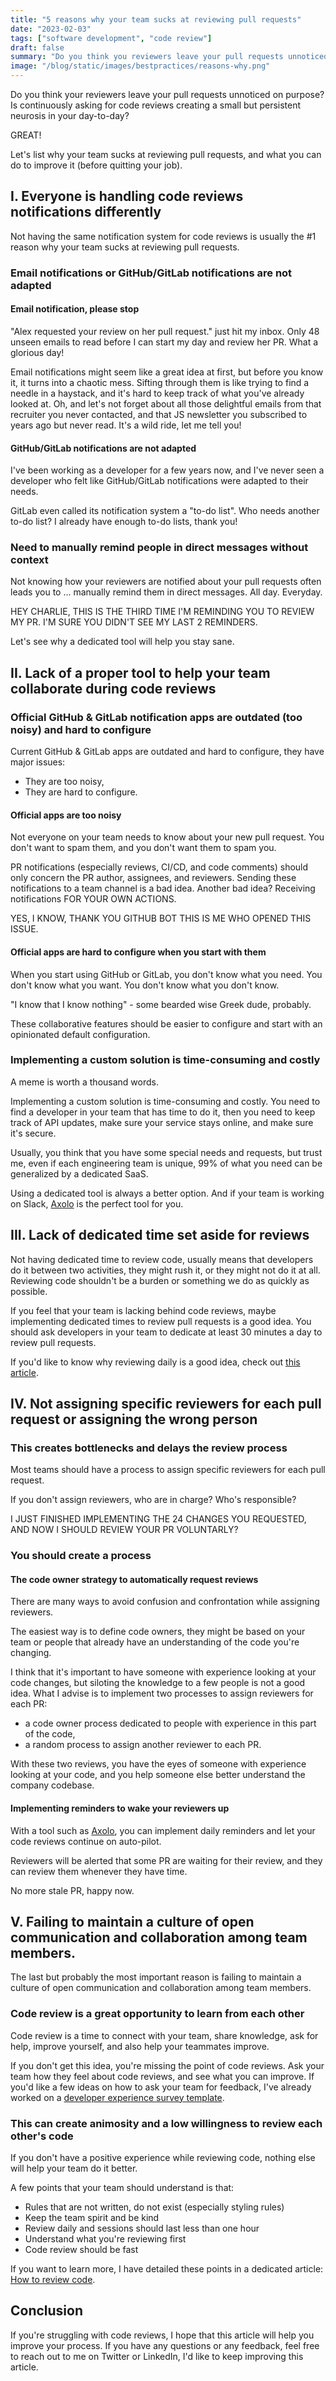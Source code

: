 ```yaml
---
title: "5 reasons why your team sucks at reviewing pull requests"
date: "2023-02-03"
tags: ["software development", "code review"]
draft: false
summary: "Do you think you reviewers leave your pull requests unnoticed on purpose? Is continuously asking for code reviews creating a small but persistent nevrose in your day-to-day? Great! Let's list why your team sucks at reviewing pull requests, and what you can do to improve it (before quitting your job)."
image: "/blog/static/images/bestpractices/reasons-why.png"
---
```


<ImageContainer
  alt="sweaty-hands"
  src="/blog/static/images/bestpractices/pr-team.png"
  classNameDiv="mx-10 lg:mx-28"
  classNameImage=""
  width={1536}
  height={1024}
/>

Do you think your reviewers leave your pull requests unnoticed on purpose? Is continuously asking for code reviews creating a small but persistent neurosis in your day-to-day?

<span className="rainbow-button text-2xl font-bold hover:cursor-auto">GREAT!</span>

Let's list why your team sucks at reviewing pull requests, and what you can do to improve it (before quitting your job).

<TOCInline toc={props.toc} toHeading={2} asDisclosure />

## I. Everyone is handling code reviews notifications differently

Not having the same notification system for code reviews is usually the #1 reason why your team sucks at reviewing pull requests.

### Email notifications or GitHub/GitLab notifications are not adapted

#### Email notification, please stop

"Alex requested your review on her pull request." just hit my inbox. Only 48 unseen emails to read before I can start my day and review her PR. What a glorious day!

Email notifications might seem like a great idea at first, but before you know it, it turns into a chaotic mess. Sifting through them is like trying to find a needle in a haystack, and it's hard to keep track of what you've already looked at. Oh, and let's not forget about all those delightful emails from that recruiter you never contacted, and that JS newsletter you subscribed to years ago but never read. It's a wild ride, let me tell you!

#### GitHub/GitLab notifications are not adapted

I've been working as a developer for a few years now, and I've never seen a developer who felt like GitHub/GitLab notifications were adapted to their needs.

<div className="flex justify-center">
  <ImageContainer
    alt="GitHub notifications"
    src="/blog/static/images/bestpractices/github_notif.png"
    classNameDiv="w-fit"
    classNameImage=""
    width={521 / 2}
    height={331 / 2}
  />
</div>

GitLab even called its notification system a "to-do list". Who needs another to-do list? I already have enough to-do lists, thank you!

### Need to manually remind people in direct messages without context

Not knowing how your reviewers are notified about your pull requests often leads you to ... manually remind them in direct messages. All day. Everyday.

<div className="flex justify-center">
  <ImageContainer
    alt="me again"
    src="/blog/static/images/bestpractices/meagain.webp"
    classNameDiv=""
    classNameImage=""
    width={480}
    height={258}
  />
</div>
<SubImageText classNameDiv="" classNameText="lg:w-80 ">
  HEY CHARLIE, THIS IS THE THIRD TIME I'M REMINDING YOU TO REVIEW MY PR. I'M SURE YOU DIDN'T SEE MY
  LAST 2 REMINDERS.
</SubImageText>

Let's see why a dedicated tool will help you stay sane.

## II. Lack of a proper tool to help your team collaborate during code reviews

### Official GitHub & GitLab notification apps are outdated (too noisy) and hard to configure

Current GitHub & GitLab apps are outdated and hard to configure, they have major issues:

- They are too noisy,
- They are hard to configure.

#### Official apps are too noisy

Not everyone on your team needs to know about your new pull request. You don't want to spam them, and you don't want them to spam you.

PR notifications (especially reviews, CI/CD, and code comments) should only concern the PR author, assignees, and reviewers. Sending these notifications to a team channel is a bad idea. Another bad idea? Receiving notifications FOR YOUR OWN ACTIONS.

<div className="mx-10 flex justify-center lg:mx-28">
  <ImageContainer
    alt="me again"
    src="/blog/static/images/bestpractices/making-notifications.png"
    classNameDiv=""
    classNameImage=""
    width={647}
    height={288}
  />
</div>
<SubImageText classNameDiv="" classNameText="lg:w-80 ">
  YES, I KNOW, THANK YOU GITHUB BOT THIS IS ME WHO OPENED THIS ISSUE.
</SubImageText>

#### Official apps are hard to configure when you start with them

When you start using GitHub or GitLab, you don't know what you need. You don't know what you want. You don't know what you don't know.

"I know that I know nothing" - some bearded wise Greek dude, probably.

These collaborative features should be easier to configure and start with an opinionated default configuration.

### Implementing a custom solution is time-consuming and costly

<div className="mx-10 flex justify-center lg:mx-28">
  <ImageContainer
    alt="me again"
    src="/blog/static/images/bestpractices/drake_wasting_time.png"
    classNameDiv=""
    classNameImage=""
    width={781}
    height={763}
  />
</div>
<SubImageText classNameDiv="" classNameText="lg:w-80 ">
  A meme is worth a thousand words.
</SubImageText>

Implementing a custom solution is time-consuming and costly. You need to find a developer in your team that has time to do it, then you need to keep track of API updates, make sure your service stays online, and make sure it's secure.

Usually, you think that you have some special needs and requests, but trust me, even if each engineering team is unique, 99% of what you need can be generalized by a dedicated SaaS.

Using a dedicated tool is always a better option. And if your team is working on Slack, [Axolo](https://axolo.co) is the perfect tool for you.

<CTABanner type="learn" />

## III. Lack of dedicated time set aside for reviews

Not having dedicated time to review code, usually means that developers do it between two activities, they might rush it, or they might not do it at all. Reviewing code shouldn't be a burden or something we do as quickly as possible.

If you feel that your team is lacking behind code reviews, maybe implementing dedicated times to review pull requests is a good idea. You should ask developers in your team to dedicate at least 30 minutes a day to review pull requests.

If you'd like to know why reviewing daily is a good idea, check out [this article](https://axolo.co/blog/p/part-4-how-to-review-code-in-github).

## IV. Not assigning specific reviewers for each pull request or assigning the wrong person

### This creates bottlenecks and delays the review process

Most teams should have a process to assign specific reviewers for each pull request.

If you don't assign reviewers, who are in charge? Who's responsible?

<div className="mx-10 flex justify-center lg:mx-28">
  <ImageContainer
    alt="me again"
    src="/blog/static/images/bestpractices/talkingtome.webp"
    classNameDiv=""
    classNameImage=""
    width={480}
    height={262}
  />
</div>
<SubImageText classNameDiv="" classNameText="lg:w-80 ">
  I JUST FINISHED IMPLEMENTING THE 24 CHANGES YOU REQUESTED, AND NOW I SHOULD REVIEW YOUR PR
  VOLUNTARLY?
</SubImageText>

### You should create a process

#### The code owner strategy to automatically request reviews

There are many ways to avoid confusion and confrontation while assigning reviewers.

The easiest way is to define code owners, they might be based on your team or people that already have an understanding of the code you're changing.

I think that it's important to have someone with experience looking at your code changes, but siloting the knowledge to a few people is not a good idea. What I advise is to implement two processes to assign reviewers for each PR:

- a code owner process dedicated to people with experience in this part of the code,
- a random process to assign another reviewer to each PR.

With these two reviews, you have the eyes of someone with experience looking at your code, and you help someone else better understand the company codebase.

#### Implementing reminders to wake your reviewers up

With a tool such as [Axolo](https://axolo.co), you can implement daily reminders and let your code reviews continue on auto-pilot.

Reviewers will be alerted that some PR are waiting for their review, and they can review them whenever they have time.

<div className="mx-10 flex justify-center lg:mx-28">
  <ImageContainer
    alt="me again"
    src="/blog/static/images/bestpractices/happynow.webp"
    classNameDiv=""
    classNameImage=""
    width={480}
    height={263}
  />
</div>
<SubImageText classNameDiv="" classNameText="lg:w-80 ">
  No more stale PR, happy now.
</SubImageText>

<CTABanner type="try" />

## V. Failing to maintain a culture of open communication and collaboration among team members.

The last but probably the most important reason is failing to maintain a culture of open communication and collaboration among team members.

### Code review is a great opportunity to learn from each other

Code review is a time to connect with your team, share knowledge, ask for help, improve yourself, and also help your teammates improve.

If you don't get this idea, you're missing the point of code reviews. Ask your team how they feel about code reviews, and see what you can improve. If you'd like a few ideas on how to ask your team for feedback, I've already worked on a [developer experience survey template](https://axolo.co/blog/p/developer-experience-survey-template).

### This can create animosity and a low willingness to review each other's code

If you don't have a positive experience while reviewing code, nothing else will help your team do it better.

A few points that your team should understand is that:

- Rules that are not written, do not exist (especially styling rules)
- Keep the team spirit and be kind
- Review daily and sessions should last less than one hour
- Understand what you're reviewing first
- Code review should be fast

If you want to learn more, I have detailed these points in a dedicated article: [How to review code](https://axolo.co/blog/p/part-4-how-to-review-code-in-github).

## Conclusion

If you're struggling with code reviews, I hope that this article will help you improve your process. If you have any questions or any feedback, feel free to reach out to me on <NoFollowLink url="https://x.com/arthurcoudouy">Twitter</NoFollowLink> or <NoFollowLink url="https://www.linkedin.com/in/arthurcoudouy/">LinkedIn</NoFollowLink>, I'd like to keep improving this article.
